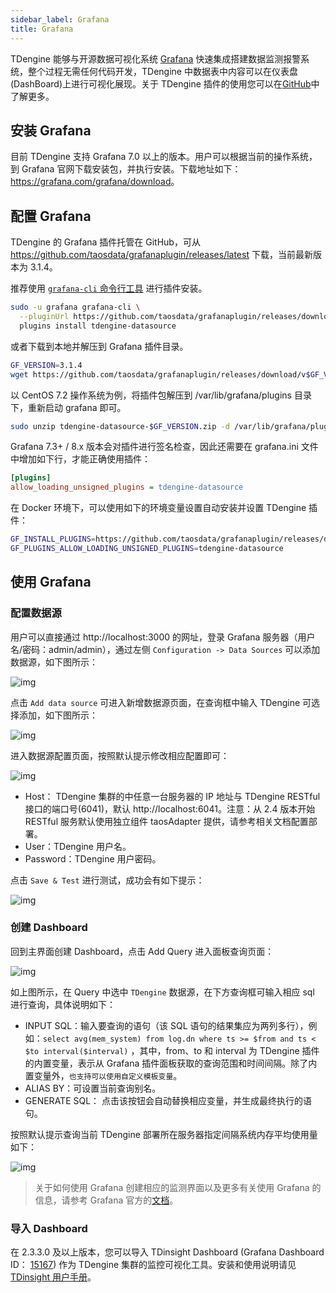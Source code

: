 ```yaml
---
sidebar_label: Grafana
title: Grafana
---
```


TDengine 能够与开源数据可视化系统 [Grafana](https://www.grafana.com/) 快速集成搭建数据监测报警系统，整个过程无需任何代码开发，TDengine 中数据表中内容可以在仪表盘(DashBoard)上进行可视化展现。关于 TDengine 插件的使用您可以在[GitHub](https://github.com/taosdata/grafanaplugin/blob/master/README.md)中了解更多。

## 安装 Grafana

目前 TDengine 支持 Grafana 7.0 以上的版本。用户可以根据当前的操作系统，到 Grafana 官网下载安装包，并执行安装。下载地址如下：<https://grafana.com/grafana/download>。

## 配置 Grafana

TDengine 的 Grafana 插件托管在 GitHub，可从 <https://github.com/taosdata/grafanaplugin/releases/latest> 下载，当前最新版本为 3.1.4。

推荐使用 [`grafana-cli` 命令行工具](https://grafana.com/docs/grafana/latest/administration/cli/) 进行插件安装。

```bash
sudo -u grafana grafana-cli \
  --pluginUrl https://github.com/taosdata/grafanaplugin/releases/download/v3.1.4/tdengine-datasource-3.1.4.zip \
  plugins install tdengine-datasource
```

或者下载到本地并解压到 Grafana 插件目录。

```bash
GF_VERSION=3.1.4
wget https://github.com/taosdata/grafanaplugin/releases/download/v$GF_VERSION/tdengine-datasource-$GF_VERSION.zip
```

以 CentOS 7.2 操作系统为例，将插件包解压到 /var/lib/grafana/plugins 目录下，重新启动 grafana 即可。

```bash
sudo unzip tdengine-datasource-$GF_VERSION.zip -d /var/lib/grafana/plugins/
```

Grafana 7.3+ / 8.x 版本会对插件进行签名检查，因此还需要在 grafana.ini 文件中增加如下行，才能正确使用插件：

```ini
[plugins]
allow_loading_unsigned_plugins = tdengine-datasource
```

在 Docker 环境下，可以使用如下的环境变量设置自动安装并设置 TDengine 插件：

```bash
GF_INSTALL_PLUGINS=https://github.com/taosdata/grafanaplugin/releases/download/v3.1.4/tdengine-datasource-3.1.4.zip;tdengine-datasource
GF_PLUGINS_ALLOW_LOADING_UNSIGNED_PLUGINS=tdengine-datasource
```

## 使用 Grafana

### 配置数据源

用户可以直接通过 http://localhost:3000 的网址，登录 Grafana 服务器（用户名/密码：admin/admin），通过左侧 `Configuration -> Data Sources` 可以添加数据源，如下图所示：

![img](/img/connections/add_datasource1.jpg)

点击 `Add data source` 可进入新增数据源页面，在查询框中输入 TDengine 可选择添加，如下图所示：

![img](/img/connections/add_datasource2.jpg)

进入数据源配置页面，按照默认提示修改相应配置即可：

![img](/img/connections/add_datasource3.jpg)

- Host： TDengine 集群的中任意一台服务器的 IP 地址与 TDengine RESTful 接口的端口号(6041)，默认 http://localhost:6041。注意：从 2.4 版本开始 RESTful 服务默认使用独立组件 taosAdapter 提供，请参考相关文档配置部署。
- User：TDengine 用户名。
- Password：TDengine 用户密码。

点击 `Save & Test` 进行测试，成功会有如下提示：

![img](/img/connections/add_datasource4.jpg)

### 创建 Dashboard

回到主界面创建 Dashboard，点击 Add Query 进入面板查询页面：

![img](/img/connections/create_dashboard1.jpg)

如上图所示，在 Query 中选中 `TDengine` 数据源，在下方查询框可输入相应 sql 进行查询，具体说明如下：

- INPUT SQL：输入要查询的语句（该 SQL 语句的结果集应为两列多行），例如：`select avg(mem_system) from log.dn where ts >= $from and ts < $to interval($interval)` ，其中，from、to 和 interval 为 TDengine 插件的内置变量，表示从 Grafana 插件面板获取的查询范围和时间间隔。除了内置变量外，`也支持可以使用自定义模板变量`。
- ALIAS BY：可设置当前查询别名。
- GENERATE SQL： 点击该按钮会自动替换相应变量，并生成最终执行的语句。

按照默认提示查询当前 TDengine 部署所在服务器指定间隔系统内存平均使用量如下：

![img](/img/connections/create_dashboard2.jpg)

> 关于如何使用 Grafana 创建相应的监测界面以及更多有关使用 Grafana 的信息，请参考 Grafana 官方的[文档](https://grafana.com/docs/)。

### 导入 Dashboard

在 2.3.3.0 及以上版本，您可以导入 TDinsight Dashboard (Grafana Dashboard ID： [15167](https://grafana.com/grafana/dashboards/15167)) 作为 TDengine 集群的监控可视化工具。安装和使用说明请见 [TDinsight 用户手册](https://www.taosdata.com/cn/documentation/tools/insight)。
